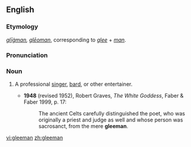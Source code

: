 ==English==
===Etymology===
{{OE.}} ''[[gligman|glīġman]], [[gleoman|glēoman]]'', corresponding to ''[[glee]]'' + ''[[man]]''.

===Pronunciation===
{{IPA|/ˈgliːmən/}}

===Noun===
{{en-noun|gleemen}}

# {{historical}} A professional [[singer]], [[bard]], or other entertainer.
#*'''1948''' (revised 1952), Robert Graves, ''The White Goddess'', Faber & Faber 1999, p. 17:
#*:The ancient Celts carefully distinguished the poet, who was originally a priest and judge as well and whose person was sacrosanct, from the mere '''gleeman'''.

[[vi:gleeman]]
[[zh:gleeman]]